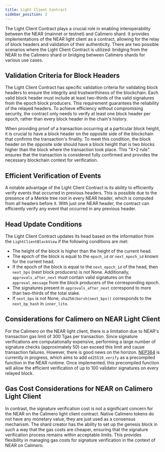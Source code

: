 ```yaml
---
title: Light Client Contract
sidebar_position: 3
---
```


The Light Client Contract plays a crucial role in enabling interoperability between the NEAR (mainnet or testnet) and Calimero shard. It provides implementations of the NEAR light client as a contract, allowing for the relay of block headers and validation of their authenticity. There are two possible scenarios where the Light Client Contract is utilized: bridging from the NEAR to the Calimero shard or bridging between Calimero shards for various use cases.

## Validation Criteria for Block Headers

The Light Client Contract has specific validation criteria for validating block headers to ensure the integrity and trustworthiness of the blockchain. Each valid block header must include at least two-thirds of the valid signatures from the epoch block producers. This requirement guarantees the reliability of the relayed headers. To achieve efficiency without compromising security, the contract only needs to verify at least one block header per epoch, rather than every block header in the chain's history.

When providing proof of a transaction occurring at a particular block height, it is crucial to have a block header on the opposite side of the blockchain that confirms the transaction's finality. To meet this condition, the block header on the opposite side should have a block height that is two blocks higher than the block where the transaction took place. This "X+2 rule" ensures that the transaction is considered fully confirmed and provides the necessary blockchain context for verification.


## Efficient Verification of Events

A notable advantage of the Light Client Contract is its ability to efficiently verify events that occurred in previous headers. This is possible due to the presence of a Merkle tree root in every NEAR header, which is computed from all headers before it. With just one NEAR header, the contract can efficiently verify any event that occurred in any previous header.

## Head Update Conditions

The Light Client Contract updates its head based on the information from the `LightClientBlockView` if the following conditions are met:

- The height of the block is higher than the height of the current head.
- The epoch of the block is equal to the `epoch_id` or `next_epoch_id` known for the current head.
- If the epoch of the block is equal to the `next_epoch_id` of the head, then `next_bps` (next block producers) is not None. Additionally, `approvals_after_next` must contain valid signatures on the `approval_message` from the block producers of the corresponding epoch.
- The signatures present in `approvals_after_next` correspond to more than two-thirds of the total stake.
- If `next_bps` is not None, `sha256(borsh(next_bps))` corresponds to the `next_bp_hash` in `inner_lite`.

## Considerations for Calimero on NEAR Light Client

For the Calimero on the NEAR light client, there is a limitation due to NEAR's transaction gas limit of 300 Tgas per transaction. Since signature verifications are computationally expensive, performing a large number of signature checks (approximately 50) can exceed this limit and cause transaction failures. However, there is good news on the horizon. [NEP364](https://github.com/near/nearcore/issues/7567) is currently in progress, which aims to add `ed25519_verify` as a precompiled function in the NEAR runtime. Once implemented, this precompiled function will allow the efficient verification of up to 100 validator signatures on every relayed block.

## Gas Cost Considerations for NEAR on Calimero Light Client

In contrast, the signature verification cost is not a significant concern for the NEAR on the Calimero light client contract. Native Calimero tokens do not have any monetary value, they are just used as a consensus mechanism. The shard creator has the ability to set up the genesis block in such a way that the gas costs are cheaper, ensuring that the signature verification process remains within acceptable limits. This provides flexibility in managing gas costs for signature verification in the context of NEAR on Calimero.
